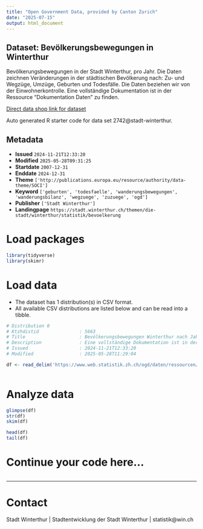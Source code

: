```yaml
---
title: "Open Government Data, provided by Canton Zurich"
date: "2025-07-15"
output: html_document
---
```


## Dataset: Bevölkerungsbewegungen in Winterthur

Bevölkerungsbewegungen in der Stadt Winterthur, pro Jahr. Die Daten zeichnen Veränderungen in der städtischen Bevölkerung nach: Zu- und Wegzüge, Umzüge, Geburten und Todesfälle. Die Daten beziehen wir von der Einwohnerkontrolle. Eine vollständige Dokumentation ist in der Ressource "Dokumentation Daten" zu finden.

[Direct data shop link for dataset](https://www.zh.ch/de/politik-staat/statistik-daten/datenkatalog.html#/datasets/2742@stadt-winterthur)

Auto generated R starter code for data set 2742@stadt-winterthur.

## Metadata

- **Issued** `2024-11-21T12:33:20`
- **Modified** `2025-05-28T09:31:25`
- **Startdate** `2007-12-31`
- **Enddate** `2024-12-31`
- **Theme** `['http://publications.europa.eu/resource/authority/data-theme/SOCI']`
- **Keyword** `['geburten', 'todesfaelle', 'wanderungsbewegungen', 'wanderungsbilanz', 'wegzuege', 'zuzuege', 'ogd']`
- **Publisher** `['Stadt Winterthur']`
- **Landingpage** `https://stadt.winterthur.ch/themen/die-stadt/winterthur/statistik/bevoelkerung`


# Load packages

```r

library(tidyverse)
library(skimr)

```

# Load data

-   The dataset has 1 distribution(s) in CSV format.
-   All available CSV distributions are listed below and can be read into a tibble.

```r

# Distribution 0
# Ktzhdistid               : 5663
# Title                    : Bevölkerungsbewegungen Winterthur nach Jahr
# Description              : Eine vollständige Dokumentation ist in der Ressource "Dokumentation Daten" zu finden.
# Issued                   : 2024-11-21T12:33:20
# Modified                 : 2025-05-28T11:29:04

df <- read_delim('https://www.web.statistik.zh.ch/ogd/daten/ressourcen/KTZH_00002742_00005663.csv')



```

# Analyze data

```r

glimpse(df)
str(df)
skim(df)

head(df)
tail(df)

```

# Continue your code here...

```r

```

------------------------------------------------------------------------

# Contact

Stadt Winterthur | Stadtentwicklung der Stadt Winterthur | statistik@win.ch
